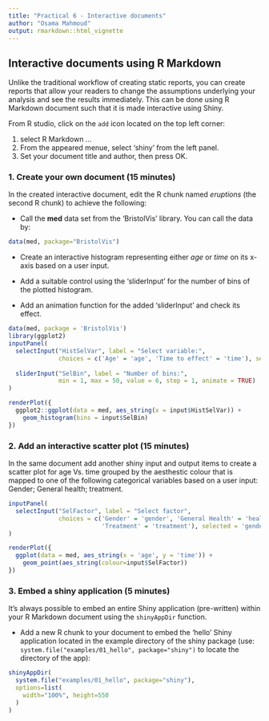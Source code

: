 ```yaml
---
title: "Practical 6 - Interactive documents"
author: "Osama Mahmoud"
output: rmarkdown::html_vignette
---
```

<!--
%\VignetteEngine{knitr::rmarkdown}
%\VignetteIndexEntry{Practical 1}
-->

## Interactive documents using R Markdown
Unlike the traditional workflow of creating static reports, you can create reports that allow your readers to change the assumptions underlying your analysis and see the results immediately. This can be done using R Markdown document such that it is made interactive using Shiny.

From R studio, click on the `add` icon located on the top left corner:

1. select R Markdown ...
2. From the appeared menue, select 'shiny' from the left panel.
3. Set your document title and author, then press OK.
    
### 1. Create your own document (15 minutes)
In the created interactive document, edit the R chunk named *eruptions* (the second R chunk) to achieve the following:

- Call the **med** data set from the 'BristolVis' library. You can call the data by: 
```r
data(med, package="BristolVis")
```

- Create an interactive histogram representing either *age* or *time* on its x-axis based on a user input.

- Add a suitable control using the 'sliderInput' for the number of bins of the plotted histogram.

- Add an animation function for the added 'sliderInput' and check its effect.

```r
data(med, package = 'BristolVis')
library(ggplot2)
inputPanel(
  selectInput("HistSelVar", label = "Select variable:",
              choices = c('Age' = 'age', 'Time to effect' = 'time'), selected = 'age'),
  
  sliderInput("SelBin", label = "Number of bins:",
              min = 1, max = 50, value = 6, step = 1, animate = TRUE)
)

renderPlot({
  ggplot2::ggplot(data = med, aes_string(x = input$HistSelVar)) +
    geom_histogram(bins = input$SelBin)
})
```

### 2. Add an interactive scatter plot (15 minutes)

In the same document add another shiny input and output items to create a scatter plot for age Vs. time grouped by the aesthestic colour that is mapped to one of the following categorical variables based on a user input: Gender; General health; treatment.

```r
inputPanel(
  selectInput("SelFactor", label = "Select factor",
              choices = c('Gender' = 'gender', 'General Health' = 'health',
                          'Treatment' = 'treatment'), selected = 'gender')
)

renderPlot({
  ggplot(data = med, aes_string(x = 'age', y = 'time')) +
    geom_point(aes_string(colour=input$SelFactor))
})
```

### 3. Embed a shiny application (5 minutes)

It's always possible to embed an entire Shiny application (pre-written) within your R Markdown document using the `shinyAppDir` function. 

- Add a new R chunk to your document to embed the 'hello' Shiny application located in the example directory of the shiny package (use: `system.file("examples/01_hello", package="shiny")` to locate the directory of the app):

```r
shinyAppDir(
  system.file("examples/01_hello", package="shiny"),
  options=list(
    width="100%", height=550
  )
)
```
